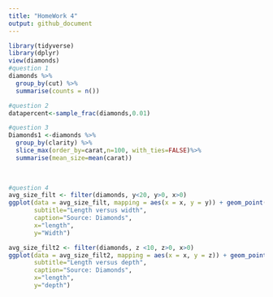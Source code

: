 ```yaml
---
title: "HomeWork 4"
output: github_document
---
```



```r
library(tidyverse)
library(dplyr)
view(diamonds)
#question 1
diamonds %>% 
  group_by(cut) %>%
  summarise(counts = n())

#question 2
datapercent<-sample_frac(diamonds,0.01)

#question 3
Diamonds1 <-diamonds %>%
  group_by(clarity) %>%
  slice_max(order_by=carat,n=100, with_ties=FALSE)%>%
  summarise(mean_size=mean(carat))
  
  

#question 4
avg_size_filt <- filter(diamonds, y<20, y>0, x>0)
ggplot(data = avg_size_filt, mapping = aes(x = x, y = y)) + geom_point()+labs(title="Diamonds", 
       subtitle="Length versus width",
       caption="Source: Diamonds",
       x="length",
       y="Width")
```


```r
avg_size_filt2 <- filter(diamonds, z <10, z>0, x>0)
ggplot(data = avg_size_filt2, mapping = aes(x = x, y = z)) + geom_point()+labs(title="Diamonds", 
       subtitle="Length versus depth",
       caption="Source: Diamonds",
       x="length",
       y="depth") 
```




